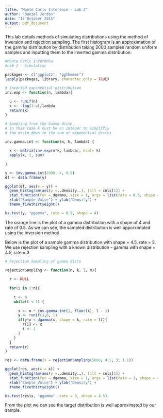 ```yaml
---
title: "Monte Carlo Inference - Lab 2"
author: "Daniel Jordan"
date: "17 October 2015"
output: pdf_document
---
```


This lab details methods of simulating distributions using the method of inversion and rejection sampling. The first histogram is an approximation of the gamma distribution by distribution taking 2000 samples random uniform samples and inputting them to the inverted gamma distribution. 

```r
#Monte Carlo Inference
#Lab 2 - Simulation

packages <- c("ggplot2", "ggthemes")
lapply(packages, library, character.only = TRUE)

# Inverted exponential distribution
inv.exp <- function(n, lambda){
  
  u <- runif(n)
  x <- -log(1-u)/lambda
  return(x)
}

# Sampling from the Gamma distn
# In this case k must be an integer to simplifiy
# the distn down to the sum of exponential distns

inv.gamma.int <- function(n, k, lambda) {
  
  x <- matrix(inv.exp(n*k, lambda), ncol= k)
  apply(x, 1, sum)
  
}

y <- inv.gamma.int(2000, 4, 0.5)
df <- data.frame(y)

ggplot(df, aes(x = y)) + 
  geom_histogram(aes(y =..density..), fill = cols[1]) + 
  stat_function(fun = dgamma, size = 1, args = list(rate = 0.5, shape = 4), color = cols[2]) +
  xlab("Sample Value") + ylab("Density") +
  theme_fivethirtyeight()

ks.test(y, "pgamma", rate = 0.5, shape = 4)

```
The orange line is the plot of a gamma distribution with a shape of 4 and rate of 0.5. As we can see, the sampled distribution is well apporximated using the inversion method.

Below is the plot of a sample gamma distribution with shape = 4.5, rate = 3. We use rejection sampling with a known distribution - gamma with shape = 4.5, rate = 3. 

```r
# Rejection Sampling of gamma distn

rejectionSampling <- function(n, k, l, m){
  
  r <- NULL
    
  for(i in 1:n){
    
    t <- 0
    while(t < 1) {
      
      x <- m * inv.gamma.int(1, floor(k), l - 1)        
      y <- runif(1,0, 1)
      if(y*x < dgamma(x, shape = k, rate = l)){
        r[i] <- x
        t <- 1
      }
    }
  }
  return(r)
}

res <- data.frame(x = rejectionSampling(5000, 4.5, 3, 1.1))

ggplot(res, aes(x = x)) + 
  geom_histogram(aes(y =..density..), fill = cols[1]) + 
  stat_function(fun = dgamma, size = 1, args = list(rate = 3, shape = 4.5), color = cols[2]) +
  xlab("Sample Value") + ylab("Density") +
  theme_fivethirtyeight()

ks.test(res$x, "pgamma", rate = 3, shape = 4.5)

```
From the plot we can see the target distribution is well approximated by our sample.
